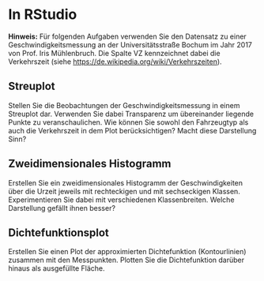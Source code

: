 # In RStudio

**Hinweis:** Für folgenden Aufgaben verwenden Sie den Datensatz zu einer Geschwindigkeitsmessung an der Universitätsstraße Bochum im Jahr 2017 von Prof. Iris Mühlenbruch. Die Spalte VZ kennzeichnet dabei die Verkehrszeit (siehe <https://de.wikipedia.org/wiki/Verkehrszeiten>).

## Streuplot

Stellen Sie die Beobachtungen der Geschwindigkeitsmessung in einem Streuplot dar. Verwenden Sie dabei Transparenz um übereinander liegende Punkte zu veranschaulichen. Wie können Sie sowohl den Fahrzeugtyp als auch die Verkehrszeit in dem Plot berücksichtigen? Macht diese Darstellung Sinn?

## Zweidimensionales Histogramm

Erstellen Sie ein zweidimensionales Histogramm der Geschwindigkeiten über die Urzeit jeweils mit rechteckigen und mit sechseckigen Klassen. Experimentieren Sie dabei mit verschiedenen Klassenbreiten. Welche Darstellung gefällt ihnen besser?

## Dichtefunktionsplot

Erstellen Sie einen Plot der approximierten Dichtefunktion (Kontourlinien) zusammen mit den Messpunkten. Plotten Sie die Dichtefunktion darüber hinaus als ausgefüllte Fläche.